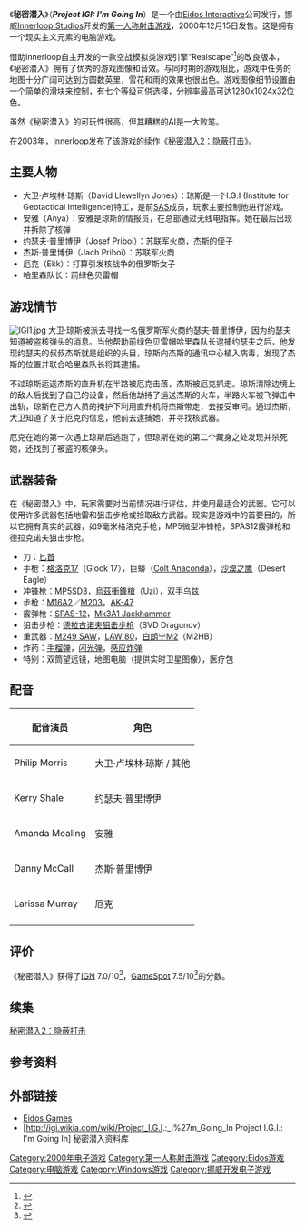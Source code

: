 {{noteTA
|T=zh-hans:秘密潜入; zh-hant:核武浩劫;
|G1=Games
}}
<!--以下模板信息不填请留空，不要删去-->
{{Infobox VG
| title          = 秘密潜入
| state          = 
| image = File:Projectigibox.jpg
| caption        = 《秘密潜入》的封面
| english = Project IGI: I'm Going In
| developer      = [[Innerloop_Studios|Innerloop Studios]]
| publisher      = [[Eidos_Interactive|Eidos Interactive]]
| distributor    = 
| series         = 
| engine         = 
| released       = {{vgrelease|NA|2000年12月15日}}
| genre          = [[第一人称射击游戏|第一人称射击]]
| modes          = [[单人游戏|单人游戏]]
| platforms      = [[Microsoft_Windows|Microsoft Windows]]
| onlinegame     =
}}
《'''秘密潜入'''》（'''''Project IGI: I'm Going In'''''）是一个由[[Eidos_Interactive|Eidos Interactive]]公司发行，挪威[[Innerloop_Studios|Innerloop Studios]]开发的[[第一人称射击游戏|第一人称射击游戏]]，2000年12月15日发售。这是拥有一个现实主义元素的电脑游戏。

借助Innerloop自主开发的一款空战模拟类游戏引擎“Realscape”<ref>{{cite web|url=http://mil.eastday.com/epublish/gb/paper238/1/class023800002/hwz235138.htm|title=《秘密潜入》赏析|publisher=东方军事|date=|accessdate=2009年3月29日|deadurl=yes|archiveurl=https://web.archive.org/web/20050910035125/http://mil.eastday.com/epublish/gb/paper238/1/class023800002/hwz235138.htm|archivedate=2005年9月10日}}</ref>的改良版本，《秘密潜入》拥有了优秀的游戏图像和音效。与同时期的游戏相比，游戏中任务的地图十分广阔可达到方圆数英里，雪花和雨的效果也很出色。游戏图像细节设置由一个简单的滑块来控制，有七个等级可供选择，分辨率最高可达1280x1024x32位色。 

虽然《秘密潜入》的可玩性很高，但其糟糕的AI是一大败笔。

在2003年，Innerloop发布了该游戏的续作《[[秘密潜入2：隐蔽打击|秘密潜入2：隐蔽打击]]》。

== 主要人物 ==
* 大卫·卢埃林·琼斯（David Llewellyn Jones）：琼斯是一个I.G.I (Institute for Geotactical Intelligence)特工，是前[[特种空勤团|SAS]]成员，玩家主要控制他进行游戏。
* 安雅（Anya）：安雅是琼斯的情报员，在总部通过无线电指挥。她在最后出现并拆除了核弹
* 约瑟夫·普里博伊（Josef Priboi）：苏联军火商，杰斯的侄子
* 杰斯·普里博伊（Jach Priboi）：苏联军火商
* 厄克（Ekk）：打算引发核战争的俄罗斯女子
* 哈里森队长：前绿色贝雷帽

== 游戏情节 ==
[[File:IGI1.jpg|thumb]]
大卫·琼斯被派去寻找一名俄罗斯军火商约瑟夫·普里博伊，因为约瑟夫知道被盗核弹头的消息。当他帮助前绿色贝雷帽哈里森队长逮捕约瑟夫之后，他发现约瑟夫的叔叔杰斯就是组织的头目，琼斯向杰斯的通讯中心植入病毒，发现了杰斯的位置并联合哈里森队长将其逮捕。

不过琼斯运送杰斯的直升机在半路被厄克击落，杰斯被厄克抓走。琼斯清除边境上的敌人后找到了自己的设备，然后他劫持了运送杰斯的火车，半路火车被飞弹击中出轨，琼斯在己方人员的掩护下利用直升机将杰斯带走，去接受审问。通过杰斯，大卫知道了关于厄克的信息，他前去逮捕她，并寻找核武器。

厄克在她的第一次遇上琼斯后逃跑了，但琼斯在她的第二个藏身之处发现并杀死她，还找到了被盗的核弹头。

== 武器装备 ==
在《秘密潜入》中，玩家需要对当前情况进行评估，并使用最适合的武器。它可以使用许多武器包括地雷和狙击步枪或捡取敌方武器。现实是游戏中的首要目的，所以它拥有真实的武器，如9毫米格洛克手枪，MP5微型冲锋枪，SPAS12霰弹枪和德拉克诺夫狙击步枪。

* 刀：[[匕首|匕首]]
* 手枪：[[格洛克17|格洛克17]]（Glock 17），巨蟒（[[柯爾特巨蟒左輪手槍|Colt Anaconda]]），[[沙漠之鹰|沙漠之鹰]]（Desert Eagle）
* 冲锋枪：[[HK_MP5冲锋枪|MP5SD3]]，[[烏茲衝鋒槍|烏茲衝鋒槍]]（Uzi），双手乌兹
* 步枪：[[M16突擊步槍#M16A2|M16A2]]／[[M203榴彈發射器|M203]]，[[AK-47突击步枪|AK-47]]
* 霰弹枪：[[弗蘭基SPAS-12戰鬥霰彈槍|SPAS-12]]，[[Jackhammer轉輪式自動霰彈槍|Mk3A1 Jackhammer]]
* 狙击步枪：[[SVD狙擊步槍|德拉古诺夫狙击步枪]]（SVD Dragunov）
* 重武器：[[M249班用自動武器|M249 SAW]]，[[LAW_80輕型反裝甲武器|LAW 80]]，[[白朗寧M2重機槍|白朗宁M2]]（M2HB）
* 炸药：[[手榴弹|手榴弹]]，[[闪光弹|闪光弹]]，[[炸弹|感应炸弹]]
* 特别：双筒望远镜，地图电脑（提供实时卫星图像），医疗包

== 配音 ==
  {|class="wikitable"
  ! 配音演员 || 角色
  |-
  | Philip Morris || 大卫·卢埃林·琼斯 / 其他
  |-
  | Kerry Shale || 约瑟夫·普里博伊
  |-
  | Amanda Mealing || 安雅
  |-
  | Danny McCall || 杰斯·普里博伊
  |-
  | Larissa Murray || 厄克
  |-
  |}

== 评价 ==
《秘密潜入》获得了[[IGN|IGN]] 7.0/10<ref>{{cite web |url=http://pc.ign.com/objects/013/013417.html |title=IGN: Project IGI: I'm Going In |publisher=IGN |date= |accessdate=2009年7月4日 |archive-date=2009年2月8日 |archive-url=https://web.archive.org/web/20090208190302/http://pc.ign.com/objects/013/013417.html |dead-url=no }}</ref>，[[GameSpot|GameSpot]] 7.5/10<ref>{{citation |url=http://www.gamespot.com/pc/action/projectigiimgoingin/index.html |title=Project IGI: I'm Going In for PC |publisher=GameSpot |archiveurl=https://web.archive.org/web/20030402184537/http://www.gamespot.com/pc/action/projectigiimgoingin/index.html |archivedate=2003-04-02 |accessdate=2009-07-04 }}</ref>的分数。

== 续集 ==
[[秘密潜入2：隐蔽打击|秘密潜入2：隐蔽打击]]

== 参考资料 ==
{{Reflist}}

== 外部链接 ==
{{Portal|电子游戏|Gamepad.svg}}
* [http://www.eidos.com/ Eidos Games] {{Wayback|url=http://www.eidos.com/ |date=20120522051143 }}{{en}}
* [http://igi.wikia.com/wiki/Project_I.G.I.:_I%27m_Going_In Project I.G.I.: I'm Going In] {{Wayback|url=http://igi.wikia.com/wiki/Project_I.G.I.:_I%27m_Going_In |date=20100906095836 }} 秘密潜入资料库{{en}}

{{DEFAULTSORT:Project IGI: I'm Going In}}

[[Category:2000年电子游戏|Category:2000年电子游戏]]
[[Category:第一人称射击游戏|Category:第一人称射击游戏]]
[[Category:Eidos游戏|Category:Eidos游戏]]
[[Category:电脑游戏|Category:电脑游戏]]
[[Category:Windows游戏|Category:Windows游戏]]
[[Category:挪威开发电子游戏|Category:挪威开发电子游戏]]